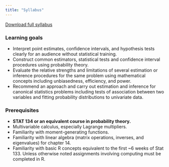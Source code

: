 ```yaml
---
title: "Syllabus"
---
```


 <a href="assets/Syllabus2024Fall.pdf" target='_blank'>Download full syllabus</a><br>

<!--Jump to:

- [About Stat 135](#about)
  - [Goals](#goals)
  - [Prerequisites](#prerequisites)


## About Stat 135

Lorem ipsum dolor sit amet, consectetur adipiscing elit. Phasellus lectus dui, euismod vel tellus sit amet, maximus fringilla risus. Cras nec maximus leo. Fusce sit amet tortor pellentesque, hendrerit odio vitae, dictum lorem. Nunc sed nunc nisl. Cras augue tortor, ultrices ut luctus non, dictum nec magna. Cras vel ex purus. In blandit est non finibus dignissim. Donec vehicula, nisi quis rutrum faucibus, est turpis ultrices nibh, quis rutrum diam nibh tempus nulla. Vestibulum malesuada consectetur ex in vestibulum. -->

### Learning goals


- Interpret point estimates, confidence intervals, and hypothesis tests clearly for an audience without statistical training.
- Construct common estimators, statistical tests and confidence interval procedures using probability theory.
- Evaluate the relative strengths and limitations of several estimation or inference procedures for the same problem using mathematical concepts including unbiasedness, efficiency, and power.
- Recommend an approach and carry out estimation and inference for canonical statistics problems including tests of association between two variables and fitting probability distributions to univariate data. 


### Prerequisites

- **STAT 134 or an equivalent course in probability theory.** 
- Multivariable calculus, especially Lagrange multipliers.
- Familiarity with moment-generating functions.
- Familiarity with linear algebra (matrix operations, inverses, and eigenvalues) for chapter 14. 
- Familiarity with basic R concepts equivalent to the first ~6 weeks of Stat 133. Unless otherwise noted assignments involving computing must be completed in R.

